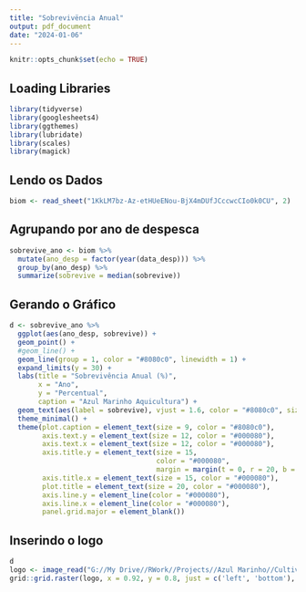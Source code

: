 ```yaml
---
title: "Sobrevivëncia Anual"
output: pdf_document
date: "2024-01-06"
---
```


```r
knitr::opts_chunk$set(echo = TRUE)
```

## Loading Libraries

```r
library(tidyverse)
library(googlesheets4)
library(ggthemes)
library(lubridate)
library(scales)
library(magick)
```

## Lendo os Dados

```r
biom <- read_sheet("1KkLM7bz-Az-etHUeENou-BjX4mDUfJCccwcCIo0k0CU", 2)
```

## Agrupando por ano de despesca

```r
sobrevive_ano <- biom %>%
  mutate(ano_desp = factor(year(data_desp))) %>%
  group_by(ano_desp) %>%
  summarize(sobrevive = median(sobrevive))
```

## Gerando o Gráfico

```r
d <- sobrevive_ano %>%
  ggplot(aes(ano_desp, sobrevive)) +
  geom_point() +
  #geom_line() +
  geom_line(group = 1, color = "#8080c0", linewidth = 1) +
  expand_limits(y = 30) +
  labs(title = "Sobrevivência Anual (%)",
       x = "Ano",
       y = "Percentual",
       caption = "Azul Marinho Aquicultura") +
  geom_text(aes(label = sobrevive), vjust = 1.6, color = "#8080c0", size = 5.0) +
  theme_minimal() +
  theme(plot.caption = element_text(size = 9, color = "#8080c0"),
        axis.text.y = element_text(size = 12, color = "#000080"),
        axis.text.x = element_text(size = 12, color = "#000080"),
        axis.title.y = element_text(size = 15,
                                    color = "#000080",
                                    margin = margin(t = 0, r = 20, b = 0, l = 0)),
        axis.title.x = element_text(size = 15, color = "#000080"),
        plot.title = element_text(size = 20, color = "#000080"),
        axis.line.y = element_line(color = "#000080"),
        axis.line.x = element_line(color = "#000080"),
        panel.grid.major = element_blank())
```

## Inserindo o logo
```r
d
logo <- image_read("G://My Drive//RWork//Projects//Azul Marinho//Cultivos//Images//azul_logo_transp.png")
grid::grid.raster(logo, x = 0.92, y = 0.8, just = c('left', 'bottom'), width = unit(1.5, 'inches'))
```



